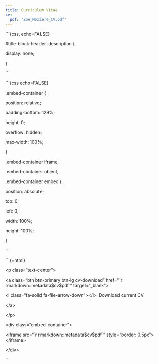 ```yaml
---
title: Curriculum Vitae
cv:
  pdf: "Zoe_Meziere_CV.pdf"
---
```


\`\`\`{css, echo=FALSE}

#title-block-header .description {

display: none;

}

\`\`\`

\`\`\`{css echo=FALSE}

.embed-container {

position: relative;

padding-bottom: 129%;

height: 0;

overflow: hidden;

max-width: 100%;

}

.embed-container iframe,

.embed-container object,

.embed-container embed {

position: absolute;

top: 0;

left: 0;

width: 100%;

height: 100%;

}

\`\`\`

\`\`\`{=html}

\<p class="text-center"\>

\<a class="btn btn-primary btn-lg cv-download" href="\`r rmarkdown::metadata\$cv\$pdf\`" target="\_blank"\>

\<i class="fa-solid fa-file-arrow-down"\>\</i\>&ensp;Download current CV

\</a\>

\</p\>

\<div class="embed-container"\>

\<iframe src="\`r rmarkdown::metadata\$cv\$pdf\`" style="border: 0.5px"\>\</iframe\>

\</div\>

\`\`\`
